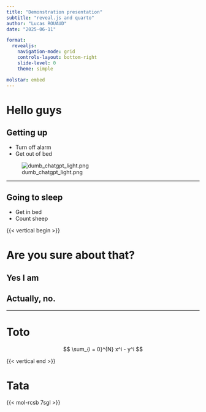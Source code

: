 ```yaml
---
title: "Demonstration presentation"
subtitle: "reveal.js and quarto"
author: "Lucas ROUAUD"
date: "2025-06-11"

format:
  revealjs:
    navigation-mode: grid
    controls-layout: bottom-right
    slide-level: 0
    theme: simple

molstar: embed
---
```


# Hello guys

## Getting up

- Turn off alarm
- Get out of bed

![dumb_chatgpt_light.png](dumb_chatgpt_light.png)

---

## Going to sleep

- Get in bed
- Count sheep

{{< vertical begin >}}

# Are you sure about that?

## Yes I am

## Actually, no.

---

# Toto

$$
\sum_{i = 0}^{N} x^i - y^i
$$


{{< vertical end >}}

# Tata

{{< mol-rcsb 7sgl >}}
